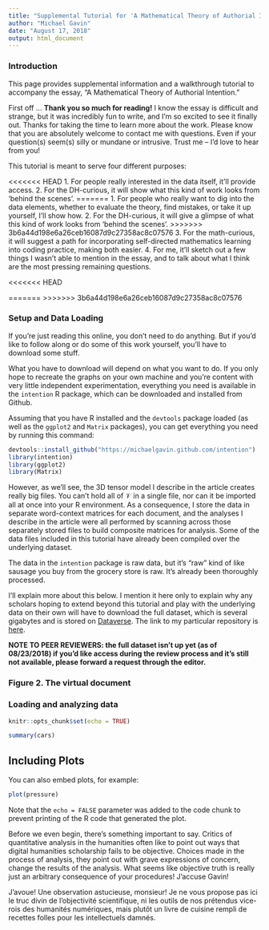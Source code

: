 ```yaml
---
title: "Supplemental Tutorial for 'A Mathematical Theory of Authorial Intention'"
author: "Michael Gavin"
date: "August 17, 2018"
output: html_document
---
```

### Introduction
This page provides supplemental information and a walkthrough tutorial to accompany the essay, "A Mathematical Theory of Authorial Intention." 

First off ... **Thank you so much for reading!** I know the essay is difficult and strange, but it was incredibly fun to write, and I'm so excited to see it finally out. Thanks for taking the time to learn more about the work. Please know that you are absolutely welcome to contact me with questions. Even if your question(s) seem(s) silly or mundane or intrusive. Trust me -- I'd love to hear from you! 

This tutorial is meant to serve four different purposes:

<<<<<<< HEAD
1. For people really interested in the data itself, it'll provide access.
2. For the DH-curious, it will show what this kind of work looks from 'behind the scenes'.
=======
1. For people who really want to dig into the data elements, whether to evaluate the theory, find mistakes, or take it up yourself, I'll show how.
2. For the DH-curious, it will give a glimpse of what this kind of work looks from 'behind the scenes'.
>>>>>>> 3b6a44d198e6a26ceb16087d9c27358ac8c07576
3. For the math-curious, it will suggest a path for incorporating self-directed mathematics learning into coding practice, making both easier.
4. For me, it'll sketch out a few things I wasn't able to mention in the essay, and to talk about what I think are the most pressing remaining questions.

<<<<<<< HEAD

=======
>>>>>>> 3b6a44d198e6a26ceb16087d9c27358ac8c07576

### Setup and Data Loading

If you're just reading this online, you don't need to do anything. But if you'd like to follow along or do some of this work yourself, you'll have to download some stuff.

What you have to download will depend on what you want to do. If you only hope to recreate the graphs on your own machine and you're content with very little independent experimentation, everything you need is available in the `intention` R package, which can be downloaded and installed from Github.

Assuming that you have R installed and the `devtools` package loaded (as well as the `ggplot2` and `Matrix` packages), you can get everything you need by running this command:
```r
devtools::install_github("https://michaelgavin.github.com/intention")
library(intention)
library(ggplot2)
library(Matrix)
```

However, as we'll see, the 3D tensor model I describe in the article creates really big files. You can't hold all of $\mathcal{V}$ in a single file, nor can it be imported all at once into your R environment. As a consequence, I store the data in separate word-context matrices for each document, and the analyses I describe in the article were all performed by scanning across those separately stored files to build composite matrices for analysis. Some of the data files included in this tutorial have already been compiled over the underlying dataset.

The data in the `intention` package is raw data, but it's "raw" kind of like sausage you buy from the grocery store is raw. It's already been thoroughly processed.

I'll explain more about this below. I mention it here only to explain why any scholars hoping to extend beyond this tutorial and play with the underlying data on their own will have to download the full dataset, which is several gigabytes and is stored on [Dataverse](https://dataverse.harvard.edu). The link to my particular repository is [here](https://dataverse.harvard.edu).

**NOTE TO PEER REVIEWERS: the full dataset isn't up yet (as of 08/23/2018) if you'd like access during the review process and it's still not available, please forward a request through the editor.**

### Figure 2. The virtual document



### Loading and analyzing data


```r
knitr::opts_chunk$set(echo = TRUE)
```



```r
summary(cars)
```

## Including Plots

You can also embed plots, for example:

```r
plot(pressure)
```

Note that the `echo = FALSE` parameter was added to the code chunk to prevent printing of the R code that generated the plot.

Before we even begin, there's something important to say. Critics of quantitative analysis in the humanities often like to point out ways that digital humanities scholarship fails to be objective. Choices made in the process of analysis, they point out with grave expressions of concern, change the results of the analysis. What seems like objective truth is really just an arbitrary consequence of your procedures! J'accuse Gavin!

J'avoue! Une observation astucieuse, monsieur! Je ne vous propose pas ici le truc divin de l'objectivité scientifique, ni les outils de nos prétendus vice-rois des humanités numériques, mais plutôt un livre de cuisine rempli de recettes folles pour les intellectuels damnés.

